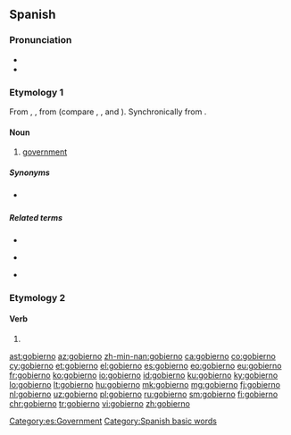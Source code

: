 ==Spanish==

===Pronunciation===
* {{IPA|/ɡoˈβjeɾ.no/|lang=es}}
* {{rhymes|eɾno|lang=es}}

===Etymology 1===
From {{etyl|osp|es}} {{m|osp|gouierno}}, {{m|osp|gouernio}}, from {{m|osp|gouernar||to govern}} (compare {{cog|ca|govern}}, {{cog|gl|goberno}}, {{cog|it|governo}} and {{cog|pt|governo}}). Synchronically from {{m|es|gobernar||to govern}}.

====Noun====
{{es-noun|m}}

# [[government]]

=====Synonyms=====
* {{l|es|gobernamiento|g=m}} {{qualifier|rare}}

=====Related terms=====
{{top3}}
* {{l|es|gobernación}}
{{mid3}}
* {{l|es|gobernador}}
{{mid3}}
* {{l|es|gobernanza}}
{{bottom}}

===Etymology 2===

====Verb====
{{head|es|verb form}}

# {{es-verb form of|person=first-person|number=singular|tense=present|mood=indicative|ending=ar|gobernar}}

[[Category:es:Government]]
[[Category:Spanish basic words]]

[[ast:gobierno]]
[[az:gobierno]]
[[zh-min-nan:gobierno]]
[[ca:gobierno]]
[[co:gobierno]]
[[cy:gobierno]]
[[et:gobierno]]
[[el:gobierno]]
[[es:gobierno]]
[[eo:gobierno]]
[[eu:gobierno]]
[[fr:gobierno]]
[[ko:gobierno]]
[[io:gobierno]]
[[id:gobierno]]
[[ku:gobierno]]
[[ky:gobierno]]
[[lo:gobierno]]
[[lt:gobierno]]
[[hu:gobierno]]
[[mk:gobierno]]
[[mg:gobierno]]
[[fj:gobierno]]
[[nl:gobierno]]
[[uz:gobierno]]
[[pl:gobierno]]
[[ru:gobierno]]
[[sm:gobierno]]
[[fi:gobierno]]
[[chr:gobierno]]
[[tr:gobierno]]
[[vi:gobierno]]
[[zh:gobierno]]